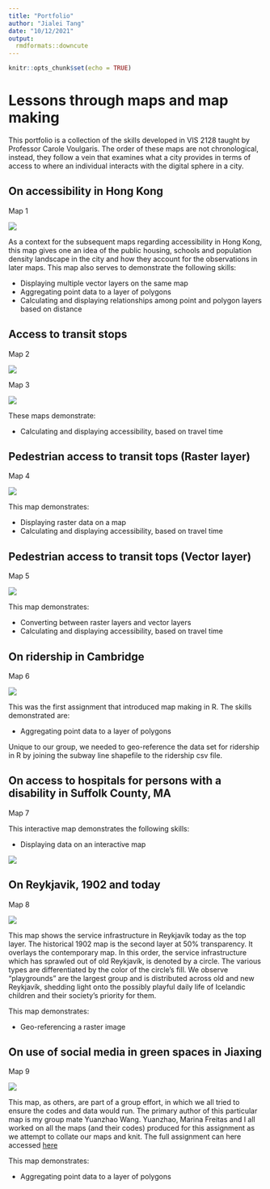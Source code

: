 ```yaml
---
title: "Portfolio"
author: "Jialei Tang"
date: "10/12/2021"
output: 
  rmdformats::downcute
---
```


```r
knitr::opts_chunk$set(echo = TRUE)
```

# Lessons through maps and map making

This portfolio is a collection of the skills developed in VIS 2128 taught by Professor Carole Voulgaris. 
The order of these maps are not chronological, instead, they follow a vein that examines what a city provides in terms of access to where an individual interacts with the digital sphere in a city.

## On accessibility in Hong Kong

Map 1

[![](thumbnails/density_hk.png)](https://strctre.github.io/portfolio/fullsize/density_hk.pdf){target="_blank"}

As a context for the subsequent maps regarding accessibility in Hong Kong, this map gives one an idea of the public housing, schools and population density landscape in the city and how they account for the observations in later maps. This map also serves to demonstrate the following skills:

* Displaying multiple vector layers on the same map 
* Aggregating point data to a layer of polygons
* Calculating and displaying relationships among point and polygon layers based on distance

## Access to transit stops

Map 2

[![](thumbnails/accessibility_time.png)](https://strctre.github.io/portfolio/fullsize/accessibility_time.pdf){target="_blank"}

Map 3

[![](thumbnails/accessibility_score.png)](https://strctre.github.io/portfolio/fullsize/accessibility_score.pdf){target="_blank"}

These maps demonstrate:

* Calculating and displaying accessibility, based on travel time
 
## Pedestrian access to transit tops (Raster layer)

Map 4

[![](thumbnails/pedestrian_access_raster.png)](https://strctre.github.io/portfolio/fullsize/pedestrian_access_raster.pdf){target="_blank"}

This map demonstrates:

* Displaying raster data on a map
* Calculating and displaying accessibility, based on travel time

## Pedestrian access to transit tops (Vector layer)

Map 5

[![](thumbnails/pedestrian_access_contours.png)](https://strctre.github.io/portfolio/fullsize/pedestrian_access_contours.pdf){target="_blank"}

This map demonstrates:

* Converting between raster layers and vector layers
* Calculating and displaying accessibility, based on travel time

## On ridership in Cambridge

Map 6

[![](thumbnails/ridership_cambridge.png)](https://strctre.github.io/portfolio/fullsize/ridership_cambridge.pdf){target="_blank"}

This was the first assignment that introduced map making in R.
The skills demonstrated are:

* Aggregating point data to a layer of polygons
 
Unique to our group, we needed to geo-reference the data set for ridership in R by joining the subway line shapefile to the ridership csv file.

## On access to hospitals for persons with a disability in Suffolk County, MA

Map 7

This interactive map demonstrates the following skills: 

* Displaying data on an interactive map

[![](thumbnails/assignment_6_tang.png)](https://strctre.github.io/portfolio/fullsize/assignment_6_tang.html){target="_blank"}


## On Reykjavik, 1902 and today

Map 8

[![](thumbnails/service_infrastructure_lei.png)](https://strctre.github.io/portfolio/fullsize/service_infrastructure_lei.pdf){target="_blank"}

This map shows the service infrastructure in Reykjavík today as the top layer. The historical 1902 map is the second layer at 50% transparency. It overlays the contemporary map. In this order, the service infrastructure which has sprawled out of old Reykjavík, is denoted by a circle. The various types are differentiated by the color of the circle’s fill. We observe “playgrounds” are the largest group and is distributed across old and new Reykjavík, shedding light onto the possibly playful daily life of Icelandic children and their society’s priority for them.

This map demonstrates:
 
* Geo-referencing a raster image

## On use of social media in green spaces in Jiaxing

Map 9

[![](thumbnails/weibo_within_greenspace.png)](https://strctre.github.io/portfolio/fullsize/weibo_within_greenspace.pdf){target="_blank"}

This map, as others, are part of a group effort, in which we all tried to ensure the codes and data would run. The primary author of this particular map is my group mate Yuanzhao Wang. Yuanzhao, Marina Freitas and I all worked on all the maps (and their codes) produced for this assignment as we attempt to collate our maps and knit.
The full assignment can here accessed [here](https://strctre.github.io/portfolio/fullsize/Assignment_3_21.html)

This map demonstrates:

* Aggregating point data to a layer of polygons